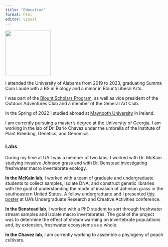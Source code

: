 ---
title: "Education"
format: html
editor: visual
---

::: column-margin
![](Images_files\neat hair1024_1.jpg){width="145"}
:::

I attended the University of Alabama from 2019 to 2023, graduating Summa Cum Laude with a BS in Biology and a minor in Blount/Liberal Arts.

I was part of the [Blount Scholars Program](https://blount.as.ua.edu/), as well as vice president of the Outdoor Adventures Club and a member of the General Art Club.

In the Spring of 2022 I studied abroad at [Maynooth University](https://www.maynoothuniversity.ie/) in Ireland.

I am currently pursuing a master's degree at the University of Georgia. I am working in the lab of Dr. Dario Chavez under the umbrella of the Institute of Plant Breeding, Genetics, and Genomics.

### Labs

During my time at UA I was a member of two labs; I worked with Dr. McKain studying invasive Johnson grass and with Dr. Benstead investigating freshwater macro invertebrate ecology.

**In the McKain lab**, I worked with a team of graduate and undergraduate students to collect samples, isolate DNA, and construct genetic libraries with the goal of understanding the mode of invasion of Johnson grass in the southeastern United States. A fellow undergraduate and I presented [this poster](Images_files\Busby_McCann_Botany2021_final.pdf) at UA's Undergraduate Research and Creative Activities conference.

**In the Benstead lab**, I worked with a PhD student to sort through freshwater stream samples and isolate macro invertebrates. The goal of the project was to determine the effect of stream warming on invertebrate populations and, by extension, freshwater ecosystems as a whole.

**In the Chavez lab**, I am currently working to assemble a phylogeny of peach cultivars.
